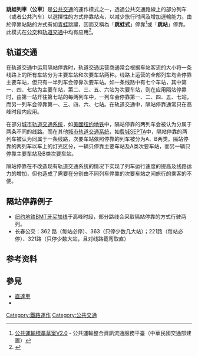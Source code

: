 {{Expand|time=2017-05-30T08:32:20+00:00}}
'''跳蛙列車（公車）'''是[[公共交通|公共交通]]的運作模式之一，透過公共交通路線上的部分列车（或者公共汽车）以選擇性的方式停靠站点，以减少旅行时间及增加運輸能力。由於停靠站點的方式有如[[青蛙|青蛙]]跳躍，因而又稱為「'''跳蛙式'''」停靠<ref>[https://ptx.transportdata.tw/PTX/Download/PTX公共運輸旅運標準文件繳付20170119/01.標準說明本文/公共運輸標準草案V2.0.pdf 公共運輸標準草案V2.0] - 公共運輸整合資訊流通服務平臺（中華民國交通部建置）</ref>或「'''跳站'''」停靠。此模式在[[公共汽车|公交]]和[[轨道交通|轨道交通]]中均有应用<ref>{{cite web |url=http://trb.metapress.com/content/71732p1003377324/ |title=存档副本 |accessdate=2011-05-04 |deadurl=yes |archiveurl=https://archive.is/20120721022014/http://trb.metapress.com/content/71732p1003377324/ |archivedate=2012-07-21 }}</ref>。

== 轨道交通 ==
在轨道交通中运用隔站停靠时，轨道交通运营商通常会根据车站客流的大小将一条线路上的所有车站分为主要车站和次要车站两种。线路上运营的全部列车均会停靠主要车站，但只有一半列车会停靠次要车站。如一条线路中有七个车站，其中第一、四、七站为主要车站，第二、三、五、六站为次要车站，则在应用隔站停靠时，由第一站开往第七站的每两列车中，一列车会停靠第一、二、四、五、七站，而另一列车会停靠第一、三、四、六、七站。在轨道交通中，隔站停靠通常只在高峰时段内应用。

在部分[[城市轨道交通系统|城市轨道交通系统]]，如[[美國|美國]][[纽约地铁|纽约地铁]]中，隔站停靠的两列车会被认为分属于两条不同的线路。而在其他[[城市轨道交通系统|城市轨道交通系统]]，如[[费城|费城]]SEPTA中，隔站停靠的两列车被认为同属于一条线路，次要车站依照停靠的列车被分为A、B两类。隔站停靠的两列车以车上的灯光区分，一辆只停靠主要车站及A类次要车站，而另一辆只停靠主要车站及B类次要车站。

隔站停靠在不改造现有轨道交通系统的情况下实现了列车运行速度的提高及线路运力的增加，但也造成了需要在分别由不同列车停靠的次要车站之间旅行的乘客的不便。

== 隔站停靠例子 ==
* [[纽约地铁|纽约地铁]][[BMT牙买加线|BMT牙买加线]]于高峰时段，部分路线会采取隔站停靠的方式行驶两列。
* 长春公交：362 路（每站必停）、363（只停少数几大站）；221路（每站必停）、321路（只停少数大站，且对线路截弯取直）

== 参考资料 ==
{{Reflist}}

== 參見 ==
* [[直達車|直達車]]
* {{link-ja|各站皆停|各駅停車}}

[[Category:鐵路運作|Category:鐵路運作]]
[[Category:公共交通|Category:公共交通]]